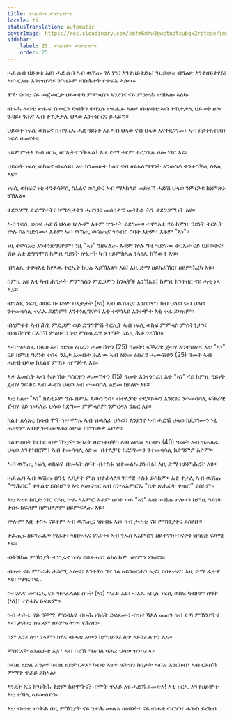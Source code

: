 ```yaml
---
title: ምልስትን ምድግጋምን
locale: ti
statusTranslation: automatic
coverImage: https://res.cloudinary.com/xmfm6mhw3gwctndtcubgx2rptnae/image/upload/v1740468922/small_cover_tratado_de_psicologia_revolucionaria_a4c0dca4e0.webp
sidebar:
    label: 25. ምልስትን ምድግጋምን
    order: 25
---
```

ሓደ ሰብ ህይወቱ እዩ፣ ሓደ ሰብ ኣብ ዉሽጡ ገለ ነገር እንተዘይቀይሩ፣ ንህይወቱ ብግልጽ እንተዘይቀየሩ፣ ኣብ ርእሱ እንተዘይዓዩ ንግዜኦም ብስሕተት የጥፍኡ ኣለዉ።

ሞት ናብቲ ናይ መጀመርታ ህይወትካ ምምላስን እንደገና ናይ ምንቃሕ ተኽእሎ ኣለካ።

ብዙሕ ኣብቲ ጽሑፍ ስውርን ድብቅን ተባሂሉ ተጻሒፉ ኣሎ፣ ብዛዕባቲ ኣብ ተኸታታሊ ህይወት ዘሎ ጉዳይ፣ ንሕና ኣብ ተኸታታሊ ህላወ እንተነበርና ይሓይሽ።

ህይወት ነፍሲ ወከፍና በብግዜኡ ሓደ ዓይነት እዩ ካብ ህላወ ናብ ህላወ እናተደጋገመ፣ ኣብ ዘይተጸብጸቡ ክፍለ ዘመናት።

ዘይምምታእ ኣብ ዘርኢ ዘርኢትና ንቕጽል፤ እዚ ድማ ቀደም ተረጋጊጹ ዘሎ ነገር እዩ።

ህይወት ነፍሲ ወከፍና ብፍላይ፣ እቲ ክንመውት ከለና ናብ ዘልኣለማዊነት እንወስዶ ተንቀሳቓሲ ስእሊ እዩ።

ነፍሲ ወከፍና ነቲ ተንቀሳቓሲ ስእልና ወሲድና ኣብ ማእከላይ መድረኽ ሓድሽ ህላወ ንምርኣዩ ከነምጽኦ ንኽእል።

ተደጋጋሚ ድራማታት፣ ኮሜዲታትን ሓዘንን፣ መሰረታዊ መትከል ሕጊ ተደጋጋሚነት እዩ።

ኣብ ነፍሲ ወከፍ ሓድሽ ህላወ ኵሎም እቶም ኵነታት ይድገሙ። ተዋሳእቲ ናይ ከምዚ ዓይነት ትርኢት ኵሉ ሳዕ ዝድገሙ፣ እቶም ኣብ ዉሽጢ ውሽጢና ዝነብሩ ሰባት እዮም፣ እቶም "ኣነ"።

ነዚ ተዋሳእቲ እንተነጽግናዮም፣ ነዚ "ኣነ" ንዘፍልጡ እቶም ኵሉ ግዜ ዝድገሙ ትርኢት ናይ ህይወትና፣ ሽዑ እቲ ድግግሞሽ ከምዚ ዓይነት ኵነታት ካብ ዘይምክኣል ንላዕሊ ክኸውን እዩ።

ብግልጺ ተዋሳእቲ ከየለዉ ትርኢት ክህሉ ኣይኽእልን እዩ፤ እዚ ድማ ዘይከራኸር፣ ዘይምሕረካ እዩ።

ከምዚ እዩ እቲ ካብ ሕግታት ምምላስን ምድጋምን ክንላቐቕ እንኽእል፤ ከምዚ ክንገብር ናይ ሓቂ ነጻ ኢና።

ብግልጺ ነፍሲ ወከፍ ካብቶም ባእታታት (ኣነ) ኣብ ዉሽጢና እንስከሞ፣ ካብ ህላወ ናብ ህላወ ንተመሳሳሊ ተራኡ ይደግም፤ እንተነጺግናዮ፣ እቲ ተዋሳኣይ እንተሞተ እቲ ተራ ይዛዝም።

ብዕምቆት ኣብ ሕጊ ምድጋም ወይ ድግግሞሽ ትርኢት ኣብ ነፍሲ ወከፍ ምምላስ ምስትንታን፣ ብዉሽጣዊ ርእስኻ ምዕዛብ፣ ነቲ ምስጢራዊ ጸገማት ናይዚ ሕቶ ንረኽቦ።

ኣብ ዝሓለፈ ህላወ ኣብ ዕድመ ዕስራን ሓሙሽተን (25) ዓመት፣ ፍቕራዊ ጀብሃ እንተነበረና እቲ "ኣነ" ናይ ከምዚ ዓይነት ተስፋ ንእታ እመቤት ሕልሙ ኣብ ዕድመ ዕስራን ሓሙሽተን (25) ዓመት ኣብ ሓድሽ ህላወ ክደልያ ምዃኑ ዘየማትእ እዩ።

እታ እመቤት ኣብ ሕቶ ሽዑ ዓሰርተን ሓሙሽተን (15) ዓመት እንተነበራ፣ እቲ "ኣነ" ናይ ከምዚ ዓይነት ጀብሃ ንፍቑሩ ኣብ ሓዳሽ ህላወ ኣብ ተመሳሳሊ ዕድመ ክደልዮ እዩ።

እቲ ክልተ "ኣነ" ክልቲኦም ንሱ ከምኡ እውን ንሳ፣ ብተለፓቲ ተደጋገሙን እንደገና ንተመሳሳሊ ፍቕራዊ ጀብሃ ናይ ዝሓለፈ ህላወ ክድግሙ ምምላሶም ንምርዳእ ንጹር እዩ።

ክልተ ጸላእቲ ክሳብ ሞት ዝተዋግኡ ኣብ ዝሓለፈ ህላወ፣ እንደገና ኣብ ሓድሽ ህላወ ክደጋገሙን ነቲ ሓዘኖም ኣብቲ ዝተመጣጠነ ዕድመ ክድግሙዎ እዮም።

ክልተ ሰባት ክርክር ብምኽንያት ንብረት ዘይንቀሳቐስ ኣብ ዕድመ ኣርብዓ (40) ዓመት ኣብ ዝሓለፈ ህላወ እንተነበሮም፣ ኣብ ተመሳሳሊ ዕድመ ብተለፓቲ ክደጋገሙን ንተመሳሳሊ ክድግምዎ እዮም።

ኣብ ዉሽጢ ነፍሲ ወከፍና ብዙሓት ሰባት ብተስፋ ዝተመልኡ ይነብሩ፤ እዚ ድማ ዘይምሕረት እዩ።

ሓደ ሌባ ኣብ ዉሽጡ በዓቲ ሌባታት ምስ ዝተፈላለዩ ገበናዊ ተስፋ ይስከም። እቲ ቀታሊ ኣብ ዉሽጡ "ማሕበር" ቀተልቲ ይስከምን እቲ ኣመናዝር ኣብ ስነ-ኣእምሮኡ "ቤት ጽሕፈት ቀጠሮ" ይስከም።

እቲ ኣዝዩ ከቢድ ነገር ናይዚ ኵሉ ኣእምሮ እቶም ሰባት ወይ "ኣነ" ኣብ ዉሽጡ ዘለዉን ከምዚ ዓይነት ተስፋ ክፍጸም ከምዘለዎም ዘይምፍላጡ እዩ።

ኵሎም እዚ ተስፋ ናይቶም ኣብ ዉሽጢና ዝነብሩ ኣነ፣ ካብ ታሕቲ ናይ ምኽንያትና ይስዕቡ።

ተፈጢሩ ዘይንፈልጦ ነገራት፣ ዝበጽሓና ነገራት፣ ኣብ ንኡስ ኣእምሮን ዘይተገንዘብናዮን ዝካየድ ፍጻሜ እዩ።

ብትኽክል ምኽንያት ተነጊሩና ኵሉ ይበጽሓና፣ ልክዕ ከም ዝናምን ነጐዳን።

ብሓቂ ናይ ምስራሕ ሕልሚ ኣሎና፣ እንተኾነ ግና ገለ ኣይንሰርሕን ኢና፣ ይበጽሓና፣ እዚ ድማ ፈታዊ እዩ፣ ሜካኒካዊ...

ስብእናና መሳርሒ ናይ ዝተፈላለዩ ሰባት (ኣነ) ጥራይ እዩ፣ ብእኡ ኣቢሉ ነፍሲ ወከፍ ካብዞም ሰባት (ኣነ)፣ ተስፋኡ ይፍጽም።

ካብ ታሕቲ ናይ ዓቕሚ ምርዳእና ብዙሕ ነገራት ይፍጸሙ፣ ብዝተኻእለ መጠን ካብ ድኻ ምኽንያትና ኣብ ታሕቲ ዝፍጸም ዘይምፍላጥና የሕዝን።

ከም እንፈልጥ ንኣምን ከለና ብሓቂ እውን ከምዘይንፈልጥ ኣይንፈልጥን ኢና።

ምስኪናት ዕንጨይቲ ኢና፣ ኣብ በሪኽ ማዕበል ባሕሪ ህላወ ዝንሳፈፍ።

ካብዚ ዕድል ፈንታ፣ ካብዚ ዘይምርዳእ፣ ካብቲ ኣዝዩ ዘሕዝን ኩነታት ኣብኡ እንርከብ፣ ኣብ ርእስኻ ምማት ጥራይ ይከኣል።

እንዴት ኢና ክንነቅሕ ቅድም ከይሞትና? ብሞት ጥራይ እዩ ሓድሽ ይመጽእ! እቲ ዘርኢ እንተዘይሞተ እቲ ተኽሊ ኣይውለድን።

እቲ ብሓቂ ዝነቅሕ በዚ ምኽንያት ናይ ንቃሕ ሙሉእ ዛዕባነት፣ ናይ ብሓቂ ብርሃን፣ ሓጐስ ይረክብ...

